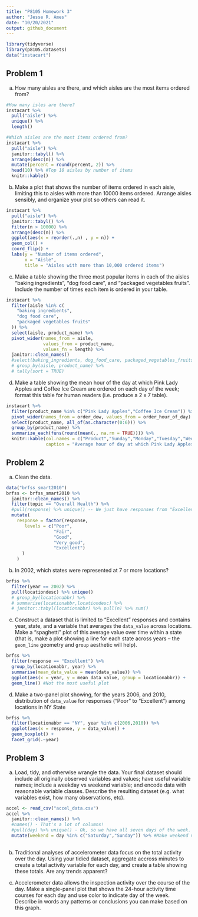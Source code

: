```yaml
---
title: "P8105 Homework 3"
author: "Jesse R. Ames"
date: "10/20/2021"
output: github_document
---
```


```r
library(tidyverse)
library(p8105.datasets)
data("instacart")
```

## Problem 1

(a) How many aisles are there, and which aisles are the most items ordered from?

```r
#How many isles are there?
instacart %>%
  pull("aisle") %>%
  unique() %>%
  length()

#Which aisles are the most items ordered from?
instacart %>%
  pull("aisle") %>%
  janitor::tabyl() %>%
  arrange(desc(n)) %>%
  mutate(percent = round(percent, 2)) %>%
  head(10) %>% #Top 10 aisles by number of items 
  knitr::kable()
```

(b) Make a plot that shows the number of items ordered in each aisle, limiting this to aisles with more than 10000 items ordered. Arrange aisles sensibly, and organize your plot so others can read it.

```r
instacart %>%
  pull("aisle") %>%
  janitor::tabyl() %>%
  filter(n > 10000) %>%
  arrange(desc(n)) %>%
  ggplot(aes(x = reorder(.,n) , y = n)) +
  geom_col() +
  coord_flip() +
  labs(y = "Number of items ordered",
       x = "Aisle",
       title = "Aisles with more than 10,000 ordered items")
```

(c) Make a table showing the three most popular items in each of the aisles “baking ingredients”, “dog food care”, and “packaged vegetables fruits”. Include the number of times each item is ordered in your table.

```r
instacart %>%
  filter(aisle %in% c(
    "baking ingredients",
    "dog food care",
    "packaged vegetables fruits"
  )) %>%
  select(aisle, product_name) %>%
  pivot_wider(names_from = aisle,
              values_from = product_name,
              values_fn = length) %>%
  janitor::clean_names()
  #select(baking_ingredients, dog_food_care, packaged_vegetables_fruits)
  # group_by(aisle, product_name) %>%
  # tally(sort = TRUE)
```

(d) Make a table showing the mean hour of the day at which Pink Lady Apples and Coffee Ice Cream are ordered on each day of the week; format this table for human readers (i.e. produce a 2 x 7 table).

```r
instacart %>%
  filter(product_name %in% c("Pink Lady Apples","Coffee Ice Cream")) %>%
  pivot_wider(names_from = order_dow, values_from = order_hour_of_day) %>%
  select(product_name, all_of(as.character(0:6))) %>%
  group_by(product_name) %>%
  summarize_each(funs(round(mean(., na.rm = TRUE)))) %>%
  knitr::kable(col.names = c("Product","Sunday","Monday","Tuesday","Wednesday","Thursday","Friday","Saturday"),
               caption = "Average hour of day at which Pink Lady Apples and Coffee Ice Cream are ordered on each day of the week")
```

## Problem 2

(a) Clean the data.

```r
data("brfss_smart2010")
brfss <- brfss_smart2010 %>%
  janitor::clean_names() %>%
  filter(topic == "Overall Health") %>%
  #pull(response) %>% unique() -- We just have responses from "Excellent" to "Poor"
  mutate(
    response = factor(response,
       levels = c("Poor",
                  "Fair",
                  "Good",
                  "Very good",
                  "Excellent")
      )
    )
```

(b) In 2002, which states were represented at 7 or more locations?

```r
brfss %>%
  filter(year == 2002) %>%
  pull(locationdesc) %>% unique()
  # group_by(locationabbr) %>%
  # summarise(locationabbr,locationdesc) %>%
  # janitor::tabyl(locationabbr) %>% pull(n) %>% sum()
```

(c) Construct a dataset that is limited to "Excellent" responses and contains year, state, and a variable that averages the `data_value` across locations. Make a “spaghetti” plot of this average value over time within a state (that is, make a plot showing a line for each state across years – the `geom_line` geometry and `group` aesthetic will help).

```r
brfss %>%
  filter(response == "Excellent") %>%
  group_by(locationabbr, year) %>%
  summarise(mean_data_value = mean(data_value)) %>%
  ggplot(aes(x = year, y = mean_data_value, group = locationabbr)) +
  geom_line() #Not the most useful plot
```

(d) Make a two-panel plot showing, for the years 2006, and 2010, distribution of `data_value` for responses (“Poor” to “Excellent”) among locations in NY State

```r
brfss %>%
  filter(locationabbr == "NY", year %in% c(2006,2010)) %>%
  ggplot(aes(x = response, y = data_value)) +
  geom_boxplot() +
  facet_grid(.~year)
```

## Problem 3

(a) Load, tidy, and otherwise wrangle the data. Your final dataset should include all originally observed variables and values; have useful variable names; include a weekday vs weekend variable; and encode data with reasonable variable classes. Describe the resulting dataset (e.g. what variables exist, how many observations, etc).

```r
accel <- read_csv("accel_data.csv")
accel %>%
  janitor::clean_names() %>%
  #names() - That's a lot of columns!
  #pull(day) %>% unique() - Ok, so we have all seven days of the week.
  mutate(weekend = day %in% c("Saturday","Sunday")) %>% #Make weekend variable (logical)
  
```

(b) Traditional analyses of accelerometer data focus on the total activity over the day. Using your tidied dataset, aggregate accross minutes to create a total activity variable for each day, and create a table showing these totals. Are any trends apparent?

(c) Accelerometer data allows the inspection activity over the course of the day. Make a single-panel plot that shows the 24-hour activity time courses for each day and use color to indicate day of the week. Describe in words any patterns or conclusions you can make based on this graph.

